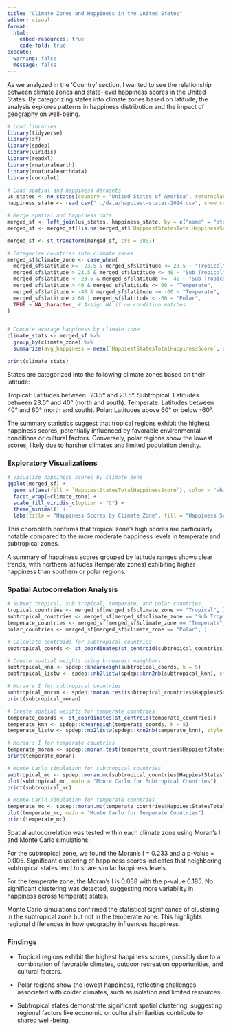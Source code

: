 ```yaml
---
title: "Climate Zones and Happiness in the United States"
editor: visual
format:
  html:
    embed-resources: true
    code-fold: true
execute:
  warning: false
  message: false
---
```


As we analyzed in the 'Country' section, I wanted to see the relationship between climate zones and state-level happiness scores in the United States. By categorizing states into climate zones based on latitude, the analysis explores patterns in happiness distribution and the impact of geography on well-being.


```r
# Load libraries
library(tidyverse)
library(sf)
library(spdep)
library(viridis)
library(readxl)
library(rnaturalearth)
library(rnaturalearthdata)
library(corrplot)
```

```r
# Load spatial and happiness datasets
us_states <- ne_states(country = "United States of America", returnclass = "sf")
happiness_state <- read_csv("../data/happiest-states-2024.csv", show_col_types = FALSE)
```

```r
# Merge spatial and happiness data
merged_sf <- left_join(us_states, happiness_state, by = c("name" = "state"))
merged_sf <- merged_sf[!is.na(merged_sf$`HappiestStatesTotalHappinessScore`), ] # Remove rows with missing happiness scores
```

```r
merged_sf <- st_transform(merged_sf, crs = 3857)
```

```r
# Categorize countries into climate zones
merged_sf$climate_zone <- case_when(
  merged_sf$latitude >= -23.5 & merged_sf$latitude <= 23.5 ~ "Tropical",
  merged_sf$latitude > 23.5 & merged_sf$latitude <= 40 ~ "Sub Tropical",
  merged_sf$latitude < -23.5 & merged_sf$latitude >= -40 ~ "Sub Tropical",
  merged_sf$latitude > 40 & merged_sf$latitude <= 60 ~ "Temperate",
  merged_sf$latitude < -40 & merged_sf$latitude >= -60 ~ "Temperate",
  merged_sf$latitude > 60 | merged_sf$latitude < -60 ~ "Polar",
  TRUE ~ NA_character_ # Assign NA if no condition matches
)


# Compute average happiness by climate zone
climate_stats <- merged_sf %>%
  group_by(climate_zone) %>%
  summarize(avg_happiness = mean(`HappiestStatesTotalHappinessScore`, na.rm = TRUE))

print(climate_stats)
```

States are categorized into the following climate zones based on their latitude:

Tropical: Latitudes between -23.5° and 23.5°.
Subtropical: Latitudes between 23.5° and 40° (north and south).
Temperate: Latitudes between 40° and 60° (north and south).
Polar: Latitudes above 60° or below -60°.

The summary statistics suggest that tropical regions exhibit the highest happiness scores, potentially influenced by favorable environmental conditions or cultural factors. Conversely, polar regions show the lowest scores, likely due to harsher climates and limited population density.

### Exploratory Visualizations

```r
# Visualize happiness scores by climate zone
ggplot(merged_sf) +
  geom_sf(aes(fill = `HappiestStatesTotalHappinessScore`), color = "white") +
  facet_wrap(~climate_zone) +
  scale_fill_viridis_c(option = "C") +
  theme_minimal() +
  labs(title = "Happiness Scores by Climate Zone", fill = "Happiness Score")

```


This choropleth confirms that tropical zone’s high scores are particularly notable compared to the more moderate happiness levels in temperate and subtropical zones.

A summary of happiness scores grouped by latitude ranges shows clear trends, with northern latitudes (temperate zones) exhibiting higher happiness than southern or polar regions.

### Spatial Autocorrelation Analysis

```r
# Subset tropical, sub tropical, temperate, and polar countries
tropical_countries <- merged_sf[merged_sf$climate_zone == "Tropical", ]
subtropical_countries <- merged_sf[merged_sf$climate_zone == "Sub Tropical", ]
temperate_countries <- merged_sf[merged_sf$climate_zone == "Temperate", ]
polar_countries <- merged_sf[merged_sf$climate_zone == "Polar", ]
```

```r
# Calculate centroids for subtropical countries
subtropical_coords <- st_coordinates(st_centroid(subtropical_countries))

# Create spatial weights using k-nearest neighbors
subtropical_knn <- spdep::knearneigh(subtropical_coords, k = 5)
subtropical_listw <- spdep::nb2listw(spdep::knn2nb(subtropical_knn), style = "W")

# Moran's I for subtropical countries
subtropical_moran <- spdep::moran.test(subtropical_countries$HappiestStatesTotalHappinessScore, subtropical_listw)
print(subtropical_moran)

```

```r
# Create spatial weights for temperate countries
temperate_coords <- st_coordinates(st_centroid(temperate_countries))
temperate_knn <- spdep::knearneigh(temperate_coords, k = 5)
temperate_listw <- spdep::nb2listw(spdep::knn2nb(temperate_knn), style = "W")

# Moran's I for temperate countries
temperate_moran <- spdep::moran.test(temperate_countries$HappiestStatesTotalHappinessScore, temperate_listw)
print(temperate_moran)
```

```r
# Monte Carlo simulation for subtropical countries
subtropical_mc <- spdep::moran.mc(subtropical_countries$HappiestStatesTotalHappinessScore, subtropical_listw, nsim = 999)
plot(subtropical_mc, main = "Monte Carlo for Subtropical Countries")
print(subtropical_mc)

# Monte Carlo simulation for temperate countries
temperate_mc <- spdep::moran.mc(temperate_countries$HappiestStatesTotalHappinessScore, temperate_listw, nsim = 999)
plot(temperate_mc, main = "Monte Carlo for Temperate Countries")
print(temperate_mc)

```


Spatial autocorrelation was tested within each climate zone using Moran's I and Monte Carlo simulations.

For the subtropical zone, we found the Moran's I = 0.233 and a p-value = 0.005. Significant clustering of happiness scores indicates that neighboring subtropical states tend to share similar happiness levels.

For the temperate zone, the Moran's I is 0.038 with the p-value 0.185. No significant clustering was detected, suggesting more variability in happiness across temperate states.

Monte Carlo simulations confirmed the statistical significance of clustering in the subtropical zone but not in the temperate zone. This highlights regional differences in how geography influences happiness.

### Findings

- Tropical regions exhibit the highest happiness scores, possibly due to a combination of favorable climates, outdoor recreation opportunities, and cultural factors.

- Polar regions show the lowest happiness, reflecting challenges associated with colder climates, such as isolation and limited resources.

- Subtropical states demonstrate significant spatial clustering, suggesting regional factors like economic or cultural similarities contribute to shared well-being.